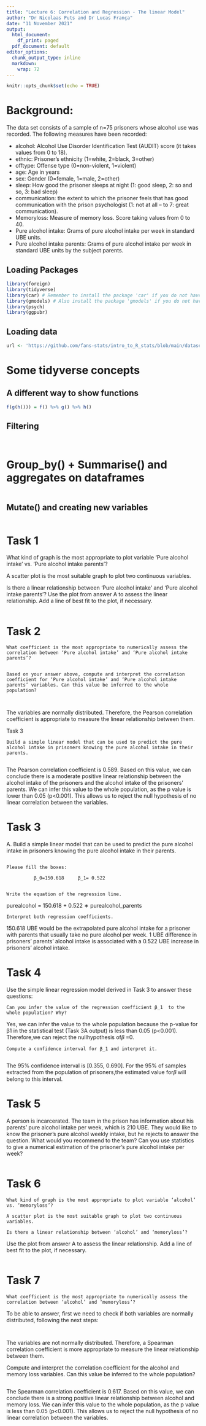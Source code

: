 ```yaml
---
title: "Lecture 6: Correlation and Regression - The linear Model"
author: "Dr Nicolaas Puts and Dr Lucas França"
date: "11 November 2021"
output:
  html_document:
    df_print: paged
  pdf_document: default
editor_options: 
  chunk_output_type: inline
  markdown: 
    wrap: 72
---
```


```r
knitr::opts_chunk$set(echo = TRUE)
```

# Background:

The data set consists of a sample of n=75 prisoners whose alcohol use was recorded. The following measures have been recorded:

-	alcohol:  Alcohol Use Disorder Identification Test (AUDIT) score (it takes values from 0 to 18). 
-	ethnic: Prisoner’s ethnicity (1=white, 2=black, 3=other)
-	offtype: Offense type (0=non-violent, 1=violent)
-	age: Age in years 
-	sex: Gender (0=female, 1=male, 2=other)
-	sleep: How good the prisoner sleeps at night (1: good sleep, 2: so and so, 3: bad sleep) 
-	communication: the extent to which the prisoner feels that has good communication with the prison psychologist (1: not at all – to 7: great communication).
-	Memoryloss: Measure of memory loss. Score taking values from 0 to 40.
-	Pure alcohol intake: Grams of pure alcohol intake per week in standard UBE units.  
-	Pure alcohol intake parents: Grams of pure alcohol intake per week in standard UBE units by the subject parents.  


## Loading Packages

```r
library(foreign)
library(tidyverse)
library(car) # Remember to install the package 'car' if you do not have it yet!
library(gmodels) # Also install the package 'gmodels' if you do not have it!
library(psych)
library(ggpubr)
```

## Loading data

```r
url <- 'https://github.com/fans-stats/intro_to_R_stats/blob/main/datasets/alcohol_intake.sav?raw=true'
```

# Some tidyverse concepts

## A different way to show functions

```r
f(g(h())) = f() %>% g() %>% h()
```


## Filtering

```r
```


```r
```

# Group_by() + Summarise() and aggregates on dataframes

```r
```

## Mutate() and creating new variables

```r
```


# Task 1

What kind of graph is the most appropriate to plot variable ‘Pure alcohol intake’ vs. ‘Pure alcohol intake parents’?

A scatter plot is the most suitable graph to plot two continuous variables.

Is there a linear relationship between ‘Pure alcohol intake’ and ‘Pure alcohol intake parents’? Use the plot from answer A to assess the linear relationship. Add a line of best fit to the plot, if necessary. 

```r
```


# Task 2

	What coefficient is the most appropriate to numerically assess the correlation between ‘Pure alcohol intake’ and ‘Pure alcohol intake parents’? 


	Based on your answer above, compute and interpret the correlation coefficient for ‘Pure alcohol intake’ and ‘Pure alcohol intake parents’ variables. Can this value be inferred to the whole population?
	

```r
```

```r
```

The variables are normally distributed. Therefore, the Pearson correlation coefficient is appropriate to measure the linear relationship between them.

Task 3

	Build a simple linear model that can be used to predict the pure alcohol intake in prisoners knowing the pure alcohol intake in their parents. 
	
	
```r
```
The Pearson correlation coefficient is 0.589. Based on this value, we can conclude there is a moderate positive linear relationship between the alcohol intake of the prisoners and the alcohol intake of the prisoners’ parents. We can infer this value to the whole population, as the p value is lower than 0.05 (p<0.001). This allows us to reject the null hypothesis of no linear correlation between the variables.

# Task 3
A. Build a simple linear model that can be used to predict the pure alcohol intake in prisoners knowing the pure alcohol intake in their parents.


```r
```



	Please fill the boxes:

		      β_0=150.618	  β_1= 0.522


	Write the equation of the regression line.

purealcohol = 150.618 + 0.522 ∗ purealcohol_parents


	Interpret both regression coefficients.
  
150.618 UBE would be the extrapolated pure alcohol intake for a prisoner
with parents that usually take no pure alcohol per week.
1 UBE difference in prisoners’ parents’ alcohol intake is associated with a 0.522 UBE increase in prisoners’ alcohol intake.


# Task 4

Use the simple linear regression model derived in Task 3 to answer these questions:

	Can you infer the value of the regression coefficient β_1  to the whole population? Why?

Yes, we can infer the value to the whole population because the p-value for β1 in the statistical test (Task 3A output) is less than 0.05 (p<0.001). Therefore,we can reject the nullhypothesis of𝛽 =0.

	Compute a confidence interval for β_1 and interpret it.
	
```r
```

The 95% confidence interval is [0.355, 0.690]. For the 95% of samples extracted from the population of prisoners,the estimated value for𝛽 will
belong to this interval.

# Task 5

A person is incarcerated. The team in the prison has information about his parents’ pure alcohol intake per week, which is 210 UBE. They would like to know the prisoner’s pure alcohol weekly intake, but he rejects to answer the question. What would you recommend to the team? Can you use statistics to give a numerical estimation of the prisoner’s pure alcohol intake per week?

```r
```



# Task 6

	What kind of graph is the most appropriate to plot variable ‘alcohol’ vs. ‘memoryloss’?
	
	A scatter plot is the most suitable graph to plot two continuous variables.

	Is there a linear relationship between ‘alcohol’ and ‘memoryloss’? 
Use the plot from answer A to assess the linear relationship. Add a line of best fit to the plot, if necessary.

```r
```

# Task 7
	
	What coefficient is the most appropriate to numerically assess the correlation between ‘alcohol’ and ‘memoryloss’? 

To be able to answer, first we need to check if both variables are normally distributed, following the next steps:

```r
```

```r
```

The variables are not normally distributed. Therefore, a Spearman correlation coefficient is more appropriate to measure the linear relationship between them.

Compute and interpret the correlation coefficient for the alcohol and memory loss variables. Can this value be inferred to the whole population?


```r
```
The Spearman correlation coefficient is 0.617. Based on this value, we can conclude there is a strong positive linear relationship between alcohol and memory loss. We can infer this value to the whole population, as the p value is less than 0.05 (p<0.001). This allows us to reject the null hypothesis of no linear correlation between the variables.
